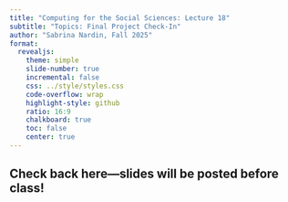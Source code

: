 ```yaml
---
title: "Computing for the Social Sciences: Lecture 18"
subtitle: "Topics: Final Project Check-In"
author: "Sabrina Nardin, Fall 2025"
format:
  revealjs:
    theme: simple
    slide-number: true
    incremental: false
    css: ../style/styles.css
    code-overflow: wrap
    highlight-style: github
    ratio: 16:9
    chalkboard: true
    toc: false
    center: true
---
```



## Check back here—slides will be posted before class!